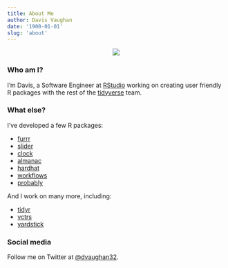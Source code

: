 ```yaml
---
title: About Me
author: Davis Vaughan
date: '1900-01-01'
slug: 'about'
---
```


<p align="center">
  <img src="/img/about/about-headshot.jpg">
</p>

### Who am I?

I'm Davis, a Software Engineer at [RStudio](https://www.rstudio.com/) working on creating user friendly R packages with the rest of the [tidyverse](https://github.com/tidyverse) team.

### What else?

I've developed a few R packages:

- [furrr](https://furrr.futureverse.org)
- [slider](https://davisvaughan.github.io/slider)
- [clock](https://clock.r-lib.org)
- [almanac](https://davisvaughan.github.io/almanac)
- [hardhat](http://hardhat.tidymodels.org)
- [workflows](http://workflows.tidymodels.org)
- [probably](https://probably.tidymodels.org)

And I work on many more, including:

- [tidyr](https://tidyr.tidyverse.org)
- [vctrs](https://vctrs.r-lib.org)
- [yardstick](https://yardstick.tidymodels.org)

### Social media

Follow me on Twitter at [@dvaughan32](https://twitter.com/dvaughan32).
